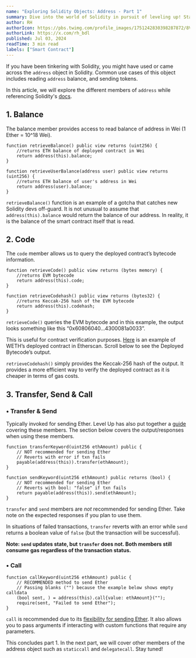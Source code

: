 ```yaml
---
name: "Exploring Solidity Objects: Address - Part 1"
summary: Dive into the world of Solidity in pursuit of leveling up! Starting with Address object.
author: RH
authorIcon: https://pbs.twimg.com/profile_images/1751242830398287872/8VKShh46.jpg
authorLink: https://x.com/rh_bdl
published: Jul 03, 2024
readTime: 3 min read
labels: ["Smart Contract"]
---
```


If you have been tinkering with Solidity, you might have used or came across the `address` object in Solidity. Common use cases of this object includes reading `address` balance, and sending tokens.

In this article, we will explore the different members of `address` while referencing Solidity's [docs](https://docs.soliditylang.org/en/latest/cheatsheet.html#members-of-address).

## **1. Balance**

The balance member provides access to read balance of address in Wei (1 Ether = 10^18 Wei).

```solidity
function retrieveBalance() public view returns (uint256) {
    //returns ETH balance of deployed contract in Wei
    return address(this).balance;
}

function retrieveUserBalance(address user) public view returns (uint256) {
    //returns ETH balance of user's address in Wei
    return address(user).balance;
}
```

`retrieveBalance()` function is an example of a gotcha that catches new Solidity devs off-guard. It is not unusual to assume that `address(this).balance` would return the balance of our address. In reality, it is the balance of the smart contract itself that is read.

## **2. Code**

The `code` member allows us to query the deployed contract’s bytecode information.

```solidity
function retrieveCode() public view returns (bytes memory) {
    //returns EVM bytecode
    return address(this).code;
}

function retrieveCodehash() public view returns (bytes32) {
    //returns Keccak-256 hash of the EVM bytecode
    return address(this).codehash;
}
```

`retrieveCode()` queries the EVM bytecode and in this example, the output looks something like this “0x60806040…4300081a0033”.

This is useful for contract verification purposes. [Here](https://etherscan.io/token/0xc02aaa39b223fe8d0a0e5c4f27ead9083c756cc2#code) is an example of WETH’s deployed contract in Etherscan. Scroll below to see the Deployed Bytecode’s output.

`retrieveCodehash()` simply provides the Keccak-256 hash of the output. It provides a more efficient way to verify the deployed contract as it is cheaper in terms of gas costs.

## **3. Transfer, Send & Call**

### • Transfer & Send

Typically invoked for sending Ether. Level Up has also put together a [guide](<(https://www.levelupweb3.xyz/solidity/transacting-ether)>) covering these members. The section below covers the output/responses when using these members.

```solidity
function transferKeyword(uint256 ethAmount) public {
    // NOT recommended for sending Ether
    // Reverts with error if txn fails
    payable(address(this)).transfer(ethAmount);
}

function sendKeyword(uint256 ethAmount) public returns (bool) {
    // NOT recommended for sending Ether
    // Reverts with bool: "false" if txn fails
    return payable(address(this)).send(ethAmount);
}
```

`transfer` and `send` members are _not_ recommended for sending Ether. Take note on the expected responses if you plan to use them.

In situations of failed transactions, `transfer` reverts with an error while `send` returns a boolean value of `false` (but the transaction will be successful).

**Note: `send` updates state, but `transfer` does not. Both members still consume gas regardless of the transaction status.**

### • Call

```solidity
function callKeyword(uint256 ethAmount) public {
    // RECOMMENDED method to send Ether
    // Passing blanks ("") because the example below shows empty calldata
    (bool sent, ) = address(this).call{value: ethAmount}("");
    require(sent, "Failed to send Ether");
}
```

`call` is recommended due to its [flexibility for sending Ether](https://forum.openzeppelin.com/t/should-we-never-use-the-transfer-function/38445). It also allows you to pass arguments if interacting with custom functions that require any parameters.

This concludes part 1. In the next part, we will cover other members of the address object such as `staticcall` and `delegatecall`. Stay tuned!
